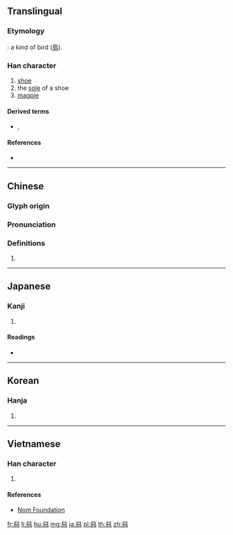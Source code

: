 {{character info/new}}
{{also|舃}}
==Translingual==

===Etymology===
{{liushu|p}}: a kind of bird ([[鳥]]).

===Han character===
{{Han char|rn=134|rad=臼|as=06|sn=12|four=77327|canj=HXPF,HXYF|ids=⿱臼⿹勹灬}}

# [[shoe]]
# the [[sole]] of a shoe
# [[magpie]]

====Derived terms====
* {{l|mul|寫}}, {{l|mul|獡}}

====References====
* {{Han ref|kx=1004.071|dkj=30206|dj=1460.210|hdz=53039.180|uh=8204|ud=33284|bh=DB57|bd=56151}}

----

==Chinese==
{{zh-forms}}

===Glyph origin===
{{Han etym}}

===Pronunciation===
{{zh-pron
|m=xì
|c=sik1
|mc=y
|oc=y
|ma=
|cat=n
}}

===Definitions===
{{zh-hanzi}}

# {{rfdef|zh}}

----

==Japanese==

===Kanji===
{{ja-kanji|grade=|rs=臼06}}

# {{defn|lang=ja|sort=臼06}}

====Readings====
* {{ja-readings|on=[[しゃく]] (shaku), [[さく]] (saku), [[せき]] (seki), [[たく]] (taku)|kun=[[かささぎ]] (kasasagi)|nanori=}}

----

==Korean==

===Hanja===
{{ko-hanja|hangeul=석|eumhun=|rv=seok|mr=sŏk|y=sek}}

# {{defn|lang=ko|sort=臼06}}

----

==Vietnamese==

===Han character===
{{vi-readings|rs=臼06|hanviet=[[dãi]], [[tích]], [[tịch]]}}

# {{defn|lang=vi|sort=臼06}}

====References====
* [http://nomfoundation.org/common/nom_details.php?codepoint=8204 Nom Foundation]

[[fr:舄]]
[[li:舄]]
[[hu:舄]]
[[mg:舄]]
[[ja:舄]]
[[pl:舄]]
[[th:舄]]
[[zh:舄]]